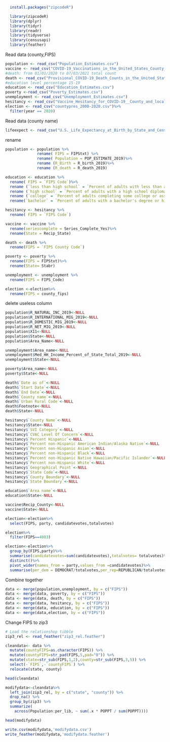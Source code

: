 
```r
  install.packages("zipcodeR")
```

```r
  library(zipcodeR)
  library(dplyr)
  library(tidyr)
  library(readr)
  library(tidyverse)
  library(censusapi)
  library(feather)
```

Read data (county,FIPS)


```r
population <- read_csv("Population_Estimates.csv")
vaccine <- read_csv("COVID-19_Vaccinations_in_the_United_States_County_data.gov.csv")
#death: from 01/01/2020 to 07/03/2021 total count
death <- read_csv("Provisional_COVID-19_Death_Counts_in_the_United_States_by_County.csv")
#education level percentage 15-19
education <- read_csv("Education_Estimates.csv")
poverty <-read_csv("Poverty_Estimates.csv")
unemployment <- read_csv("Unemployment_Estimates.csv")
hesitancy <- read_csv("Vaccine_Hesitancy_for_COVID-19__County_and_local_estimates.csv")
election <- read_csv("countypres_2000-2020.csv")%>%
  filter(year == 2020)
```

Read data (county name)
```r
lifeexpect <- read_csv("U.S._Life_Expectancy_at_Birth_by_State_and_Census_Tract_-_2010-2015.csv")
```


rename
```r
population <- population %>%
              rename( FIPS = FIPStxt) %>%
              rename( Population = POP_ESTIMATE_2019)%>%
              rename (R_Birth = R_birth_2019)%>%
              rename (R_death = R_death_2019)

education <- education %>%
  rename( FIPS = `FIPS Code`)%>%
  rename (`less than high school` = `Percent of adults with less than a high school diploma, 2015-19`)%>%
  rename (`high school` = `Percent of adults with a high school diploma only, 2015-19` )%>%
  rename (`college` = `Percent of adults completing some college or associate's degree, 2015-19`)%>%
  rename(`bachelor` = `Percent of adults with a bachelor's degree or higher, 2015-19`)

hesitancy <- hesitancy %>%
  rename( FIPS = `FIPS Code`)

vaccine <- vaccine %>%
  rename(seriescomplete = Series_Complete_Yes)%>%
  rename(State = Recip_State)

death <- death %>%
  rename(FIPS = `FIPS County Code`)

poverty <- poverty %>%
  rename(FIPS = FIPStxt)%>%
  rename(State= Stabr)

unemployment <- unemployment %>%
  rename(FIPS = FIPS_Code)

election <-election%>%
  rename(FIPS = county_fips)
```

delete useless column
```r
population$R_NATURAL_INC_2019<-NULL
population$R_INTERNATIONAL_MIG_2019<-NULL
population$R_DOMESTIC_MIG_2019<-NULL
population$R_NET_MIG_2019<-NULL
population$X11<-NULL
population$State<-NULL
population$Area_Name<-NULL

unemployment$Area_name<-NULL
unemployment$Med_HH_Income_Percent_of_State_Total_2019<-NULL
unemployment$State<-NULL

poverty$Area_name<-NULL
poverty$State<-NULL

death$`Date as of`<-NULL
death$`Start Date`<-NULL
death$`End Date`<-NULL
death$`County name`<-NULL
death$`Urban Rural Code`<-NULL
death$Footnote<-NULL
death$State<-NULL

hesitancy$`County Name`<-NULL
hesitancy$State<-NULL
hesitancy$`SVI Category`<-NULL
hesitancy$`CVAC Level Of Concern`<-NULL
hesitancy$`Percent Hispanic`<-NULL
hesitancy$`Percent non-Hispanic American Indian/Alaska Native`<-NULL
hesitancy$`Percent non-Hispanic Asian`<-NULL
hesitancy$`Percent non-Hispanic Black`<-NULL
hesitancy$`Percent non-Hispanic Native Hawaiian/Pacific Islander`<-NULL
hesitancy$`Percent non-Hispanic White`<-NULL
hesitancy$`Geographical Point`<-NULL
hesitancy$`State Code`<-NULL
hesitancy$`County Boundary`<-NULL
hesitancy$`State Boundary`<-NULL

education$`Area name`<-NULL
education$State<-NULL

vaccine$Recip_County<-NULL
vaccine$State<-NULL

election<-election%>%
  select(FIPS, party, candidatevotes,totalvotes)
```
```r
election%>%
  filter(FIPS==4003)
```
```r
election<-election%>%
  group_by(FIPS,party)%>%
  summarise(candidatevotes=sum(candidatevotes),totalvotes= totalvotes)%>%
  distinct()%>%
  pivot_wider(names_from = party,values_from =candidatevotes)%>%
  summarise(per_dem = DEMOCRAT/totalvotes,per_rep=REPUBLICAN/totalvotes,per_other=OTHER/totalvotes,per_green=GREEN/totalvotes,per_lib=LIBERTARIAN/totalvotes)
```

Combine together 
```r
data <- merge(population,unemployment, by = c("FIPS"))
data <- merge(data, poverty, by = c("FIPS"))
data <- merge(data, death, by = c("FIPS"))
data <- merge(data, hesitancy, by = c("FIPS"))
data <- merge(data, education, by = c("FIPS"))
data <- merge(data,election, by = c("FIPS"))
```

Change FIPS to zip3
```r
# Load the relationshop tibble
zip3_rel <- read_feather("zip3_rel.feather")
```

```r
cleandata<- data %>%
  mutate(countyFIPS=as.character(FIPS)) %>%
  mutate(countyFIPS=str_pad(FIPS,5,pad="0")) %>% 
  mutate(state=str_sub(FIPS,1,2),county=str_sub(FIPS,3,5)) %>% 
  select(-`FIPS`,-`countyFIPS`) %>%
  relocate(state, county)
```

```r
head(cleandata)
```

```r
modifydata<-cleandata%>%
  left_join(zip3_rel, by = c("state", "county")) %>%
  drop_na() %>%
  group_by(zip3) %>%
  summarize(
    across(Population:per_lib, ~ sum(.x * POPPT / sum(POPPT))))
```


```r
head(modifydata)
```

```r
write.csv(modifydata,'modifydata.csv')
write_feather(modifydata,'modifydata.feather')
```
